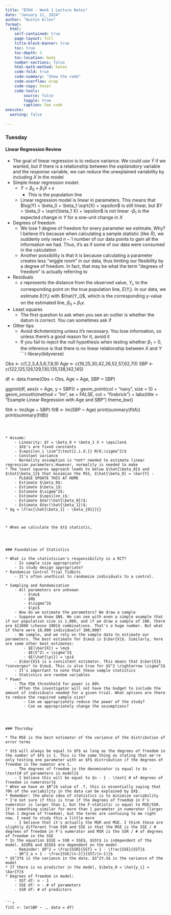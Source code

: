 ```yaml
---
title: "B704 - Week 1 Lecture Notes"
date: "January 11, 2024"
author: "Austin Allen"
format:
  html:
    self-contained: true
    page-layout: full
    title-block-banner: true
    toc: true
    toc-depth: 3
    toc-location: body
    number-sections: false
    html-math-method: katex
    code-fold: true
    code-summary: "Show the code"
    code-overflow: wrap
    code-copy: hover
    code-tools:
        source: false
        toggle: true
        caption: See code
execute: 
  warning: false
    
---
```




::: {.panel-tabset}

### Tuesday


#### Linear Regression Review

* The goal of linear regression is to reduce variance. We could use $\bar{Y}$ if we wanted, but if there is a relationship between the *explanatory* variable and the *response* variable, we can reduce the unexplained variability by including $X$ in the model 
* Simple linear regression model:
    - $Y = \beta_0 + \beta_1 X + \epsilon$
      - This is the population line
    - Linear regression model is linear in parameters. This means that $log(Y) = \beta_0 + \beta_1 \sqrt{X} + \epsilon$ is still linear, but $Y = \beta_0 + \sqrt{\beta_1 X} + \epsilon$ is not linear 
    -$\beta_1$ is the expected change in $Y$ for a one-unit change in $X$
* Degrees of freedom
  - We lose 1 degree of freedom for every parameter we estimate. Why? I believe it's because when calculating a sample statistic (like $\bar{X}$), we suddenly only need $n- 1$ number of our data points to gain all the information we had. Thus, it's as if some of our data were consumed in the calculation
  - Another possibility is that it is because calculating a parameter creates less "wiggle room" in our data, thus limiting our flexibility by a degree of freedom. In fact, that may be what the term "degrees of freedom" is actually referring to

* Residuals
  - $\epsilon$ represents the distance from the observed value, $Y_i$, to the corresponding point on the true population line, $E(Y_i)$. In our data, we estimate $E(Y_i)$ with $\hat{Y_i}$, which is the corresponding y-value on the estimated line, $\beta_0 + \beta_1 x$. 
* Least squares
    - The first question to ask when you see an outlier is whether the datum is correct. You can sometimes ask if 
* Other tips
    - Avoid dichotemizing unless it's necessary. You lose information, so unless there's a good reason for it, avoid it
    - If you fail to reject the null hypothesis when testing whether $\beta_1 = 0$, the inference is that there is no linear relationship between $X$ and $Y$
```r
library(tidyverse)

Obs <- c(1,2,3,4,5,6,7,8,9)
Age <- c(19,25,30,42,26,52,57,62,70)
SBP <- c(122,125,126,129,130,135,138,142,145)


df <- data.frame(Obs = Obs, Age = Age, SBP = SBP)

ggplot(df, aes(x = Age, y = SBP)) +
    geom_point(col = "navy", size = 5) +
    geom_smooth(method = "lm", se = FALSE, col = "firebrick") +
    labs(title = "Example Linear Regression with Age and SBP")
    theme_bw()

fitA <- lm(Age ~ SBP)
fitB <- lm(SBP ~ Age)
print(summary(fitA))
print(summary(fitB))

```



* Assume: 
    - Linearity: $Y = \beta_0 + \beta_1 X + \epsilon$
    - $X$'s are fixed constants
    - $\epsilon_i \sim^{\text{i.i.d.}} N(0,\sigma^2)$
    - Constant variance
    - Normality assumption is *not* needed to estimate linear regression parameters.However, normality is needed to make 
* The least squares approach leads to below $\hat{\beta_0}$ and $\hat{\beta_1}$ that minimize the RSS, $\hat{\beta_0} = \bar{Y} - 
    - PLEASE UPDATE THIS AT HOME
    - Estimate $\beta_0$:
    - Estimate $\beta_1$:
    - Estimate $\sigma^2$:
    - Estimate $\epsilon_i$:
    - Estimate $Var(\hat{\beta_0})$:
    - Estimate $Var(\hat{\beta_1})$:
* $g = \frac{\hat{\beta_1} - \beta_{01}}{}



* When we calculate the $t$ statistic, 
    


  
### Foundation of Statistics

* What is the statistician's responsibility in a RCT?
    - Is sample size appropriate?
    - Is study design appropriate? 
* Randomize Control Trial Tidbits
    - It's often unethical to randomize individuals to a control. 

* Sampling and Randomization
    - All parameters are unknown    
        - $\mu$
        - $N$
        - $\sigma^2$
        - $\pi$
    - How do we estimate the parameters? We draw a sample
    - Suppose we know $N$. We can see with even a simple example that if our population size is 1,000, and if we draw a sample of 100, there are ${1000 \choose 100}$ combinations. That's a huge number. But what if there were 10,000 individuals? 100,000? 
    - We sample, and we rely on the sample data to estimate our parameters. The best estimate for $\mu$ is $\bar{X}$. Similarly, here are some other best estimates:
        - $E(\bar{X}) = \mu$
        - $E(S^2) = \sigma^2$
        - $E(\hat{\pi}) = \pi$
    - $\bar{X}$ is a consistent estimator. This means that $\bar{X}$ *converges* to $\mu$. This is also true for $S^2 \rightarrow \sigma^2$
    - It's important to note that these sample statistics
    - Statistics are random variables
* Power
    - The FDA threshhold for power is 80%
    - Often the investigator will not have the budget to include the amount of individuals needed for a given trial. What options are there to reduce the required sample size?
        - Can we appropriately reduce the power of the study?
        - Can we appropriately change the assumptions?




### Thursday

* The MSE is the best estimator of the variance of the distribution of error terms

* $t$ will always be equal to $F$ as long as the degrees of freedom in the number of $F$ is 1. This is the same thing as stating that we're only testing one parameter with an $F$ distribution if the degrees of freedom in the numator are 1. 
    - The degrees of freedom in the denominator is equal to $n - \text{# of parameters in model}$
    - I believe this will be equal to $n - 1 - \text{ # of degrees of freedom in numerator}$
* When we have an $R^2$ value of .7, this is essentially saying that 70% of the variability in the data can be explained by $X$. 
* Remember: the whole idea of statistics is to minimize variability
* I'm not sure if this is true if the degrees of freedom in F's numerator is larger than 1, but the F-statistic is equal to MSE/SSR. It's something similar for more than 1 parameter in numerator (larger than 1 degree of freedom), but the terms are confusing to me right now. I need to study this a little more
    - I believe that it's actually the MSR and MSE. I think these are slightly different from SSR and SSE in that the MSE is the SSE / # degrees of freedom in F's numerator and MSR is the SSR / # of degrees of freedom in the SSE
* In the equation $SSE = SSR + SSE$, $SSt$ is independent of the model. $SSR$ and $SSE$ are dependent on the model
    - Reminder: $R^2 = \frac{SSR}{SST} = 1 - \frac{SSE}{SST}$
    - $R^2_a = 1 - \frac{SSE/(n-2)}{SST/(n-1)}$
* $S^2Y$ is the variance in the data. $S^2Y.X$ is the variance of the model
* If there is no predictor in the model, $\beta_0 = \hat{y_i} = \bar{Y}$
* Degrees of freedom in model:
    - SST df: n - 1
    - SSE df: n - # of parameters
    - SSR df: # of predictors


```r

fitC <- lm(SBP ~ ., data = df)


```














:::
